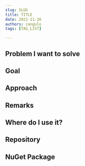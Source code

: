 ```yaml
---
slug: SLUG
title: TITLE
date: 2021-11-26
authors: cangulo
tags: [TAG_LIST]

---
```



## Problem I want to solve


<!--truncate-->

## Goal

## Approach

## Remarks

## Where do I use it?

## Repository

## NuGet Package

<!-- ## GitHub Action -->


<AboutMe/>

<ShareDocusaurus 
  preSlug="projects"
  slug={frontMatter.slug} 
  title={frontMatter.title}
  tags={frontMatter.tags} />
